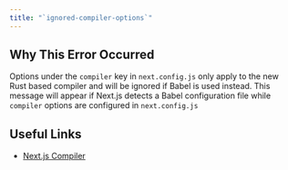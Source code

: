 ```yaml
---
title: "`ignored-compiler-options`"
---
```


## Why This Error Occurred

Options under the `compiler` key in `next.config.js` only apply to the new Rust based compiler and will be ignored if Babel is used instead. This message will appear if Next.js detects a Babel configuration file while `compiler` options are configured in `next.config.js`

## Useful Links

- [Next.js Compiler](/docs/architecture/nextjs-compiler)

